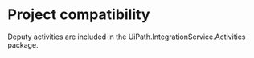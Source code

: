 ﻿# Project compatibility

Deputy activities are included in the
                UiPath.IntegrationService.Activities package.




|  |
| ---
